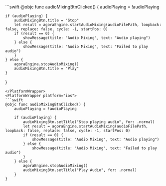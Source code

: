 <PlatformWrapper platform="macos">
```swift
@objc func audioMixingBtnClicked() {
    audioPlaying = !audioPlaying

    if (audioPlaying) {
        audioMixingBtn.title = "Stop"
        let result = agoraEngine.startAudioMixing(audioFilePath, loopback: false, replace: false, cycle: -1, startPos: 0)
        if (result == 0) {
            showMessage(title: "Audio Mixing", text: "Audio playing")
        } else {
            showMessage(title: "Audio Mixing", text: "Failed to play audio")
        }
    } else {
        agoraEngine.stopAudioMixing()
        audioMixingBtn.title = "Play"
    }
}
```
</PlatformWrapper>
<PlatformWrapper platform="ios">
```swift
@objc func audioMixingBtnClicked() {
    audioPlaying = !audioPlaying

    if (audioPlaying) {
        audioMixingBtn.setTitle("Stop playing audio", for: .normal)
        let result = agoraEngine.startAudioMixing(audioFilePath, loopback: false, replace: false, cycle: -1, startPos: 0)
        if (result == 0) {
            showMessage(title: "Audio Mixing", text: "Audio playing")
        } else {
            showMessage(title: "Audio Mixing", text: "Failed to play audio")
        }
    } else {
        agoraEngine.stopAudioMixing()
        audioMixingBtn.setTitle("Play Audio", for: .normal)
    }
}
```
</PlatformWrapper>